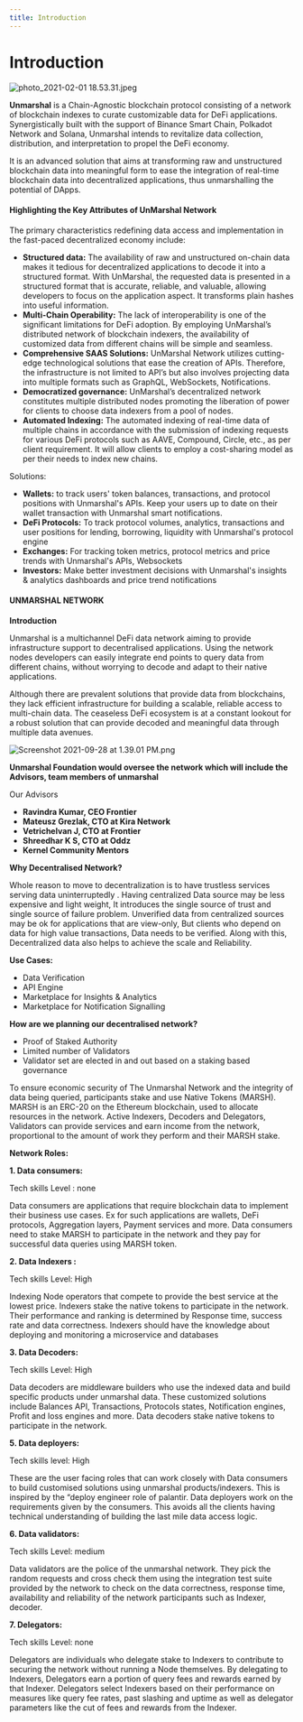 ```yaml
---
title: Introduction
---
```


# Introduction

![photo_2021-02-01 18.53.31.jpeg](https://stoplight.io/api/v1/projects/cHJqOjk4Mzcw/images/fm0w0TSZ6fQ)

**Unmarshal** is a Chain-Agnostic blockchain protocol consisting of a network of blockchain indexes to curate customizable data for DeFi applications. Synergistically built with the support of Binance Smart Chain, Polkadot Network and Solana, Unmarshal intends to revitalize data collection, distribution, and interpretation to propel the DeFi economy.

It is an advanced solution that aims at transforming raw and unstructured blockchain data into meaningful form to ease the integration of real-time blockchain data into decentralized applications, thus unmarshalling the potential of DApps.

#### Highlighting the Key Attributes of UnMarshal Network

The primary characteristics redefining data access and implementation in the fast-paced decentralized economy include:


- **Structured data:** The availability of raw and unstructured on-chain data makes it tedious for decentralized applications to decode it into a structured format. With UnMarshal, the requested data is presented in a structured format that is accurate, reliable, and valuable, allowing developers to focus on the application aspect. It transforms plain hashes into useful information.
- **Multi-Chain Operability:** The lack of interoperability is one of the significant limitations for DeFi adoption. By employing UnMarshal’s distributed network of blockchain indexers, the availability of customized data from different chains will be simple and seamless.
- **Comprehensive SAAS Solutions:** UnMarshal Network utilizes cutting-edge technological solutions that ease the creation of APIs. Therefore, the infrastructure is not limited to API’s but also involves projecting data into multiple formats such as GraphQL, WebSockets, Notifications.
- **Democratized governance:** UnMarshal’s decentralized network constitutes multiple distributed nodes promoting the liberation of power for clients to choose data indexers from a pool of nodes.
- **Automated Indexing:** The automated indexing of real-time data of multiple chains in accordance with the submission of indexing requests for various DeFi protocols such as AAVE, Compound, Circle, etc., as per client requirement. It will allow clients to employ a cost-sharing model as per their needs to index new chains.

Solutions:

- **Wallets:** to track users'  token balances, transactions, and protocol positions with Unmarshal's APIs. Keep your users up to date on their wallet transaction with Unmarshal smart notifications.
- **DeFi Protocols:** To track protocol volumes, analytics, transactions and user positions for lending, borrowing, liquidity with Unmarshal's protocol engine
- **Exchanges:** For tracking token metrics, protocol metrics and price trends with Unmarshal's APIs, Websockets
- **Investors:**  Make better investment decisions with Unmarshal's insights & analytics dashboards and price trend notifications

#### UNMARSHAL NETWORK

**Introduction**

Unmarshal is a multichannel DeFi data network aiming to provide infrastructure support to decentralised applications. Using the network nodes developers can easily integrate end points to query data from different chains, without worrying to decode and adapt to their native applications.

Although there are prevalent solutions that provide data from blockchains, they lack efficient infrastructure for building a scalable, reliable access to multi-chain data. The ceaseless DeFi ecosystem is at a constant lookout for a robust solution that can provide decoded and meaningful data through multiple data avenues.

![Screenshot 2021-09-28 at 1.39.01 PM.png](https://stoplight.io/api/v1/projects/cHJqOjk4Mzcw/images/J1El1knbmYM)

**Unmarshal Foundation would oversee the network which will include the Advisors, team members of unmarshal**

Our Advisors

- **Ravindra Kumar, CEO Frontier**
- **Mateusz  Grezlak, CTO at Kira Network**
- **Vetrichelvan J, CTO at Frontier**
- **Shreedhar K S, CTO at Oddz**
- **Kernel Community Mentors**

**Why Decentralised Network?**

Whole reason to move to decentralization is to have trustless services serving data uninterruptedly . Having centralized Data source may be less expensive and light weight, It introduces the single source of trust and single source of failure problem. Unverified data from centralized sources may be ok for applications that are view-only, But clients who depend on data for high value transactions, Data needs to be verified. Along with this, Decentralized data also helps to achieve the scale and Reliability.

**Use Cases:**
- Data Verification
- API Engine
- Marketplace for Insights & Analytics
- Marketplace for Notification Signalling

**How are we planning our decentralised network?**

- Proof of Staked Authority
- Limited number of Validators
- Validator set are elected in and out based on a staking based governance

To ensure economic security of The Unmarshal Network and the integrity of data being queried, participants stake and use Native Tokens (MARSH). MARSH is an ERC-20 on the Ethereum blockchain, used to allocate resources in the network. Active Indexers, Decoders and Delegators, Validators can provide services and earn income from the network, proportional to the amount of work they perform and their MARSH stake.

**Network Roles:**

**1. Data consumers:**

Tech skills Level : none

Data consumers are applications that require blockchain data to implement their business use cases. Ex for such applications are wallets, DeFi protocols, Aggregation layers, Payment services and more.
Data consumers need to stake MARSH to participate in the network and they pay for successful data queries using MARSH token.

**2. Data Indexers :**

Tech skills Level: High

Indexing Node operators that compete to provide the best service at the lowest price. Indexers stake the native tokens to participate in the network. Their performance and ranking is determined by Response time, success rate and data correctness. Indexers should have the knowledge about deploying and monitoring a microservice and databases

**3. Data Decoders:**

Tech skills Level: High

Data decoders are middleware builders who use the indexed data and build specific products under unmarshal data. These customized solutions include Balances API, Transactions, Protocols states, Notification engines, Profit and loss engines and more. Data decoders stake native tokens to participate in the network.

**5. Data deployers:**

Tech skills level: High

These are the user facing roles that can work closely with Data consumers to build customised solutions using unmarshal products/indexers. This is inspired by the “deploy engineer role of palantir. Data deployers work on the requirements given by the consumers. This avoids all the clients having technical understanding of building the last mile data access logic.

**6. Data validators:**

Tech skills Level: medium

Data validators are the police of the unmarshal network. They pick the random requests and cross check them using the integration test suite provided by the network to check on the data correctness, response time, availability and reliability of the network participants such as Indexer, decoder.

**7. Delegators:**

Tech skills Level: none

Delegators are individuals who delegate stake to Indexers to contribute to securing the network without running a Node themselves. By delegating to Indexers, Delegators earn a portion of query fees and rewards earned by that Indexer. Delegators select Indexers based on their performance on measures like query fee rates, past slashing and uptime as well as delegator parameters like the cut of fees and rewards from the Indexer.
